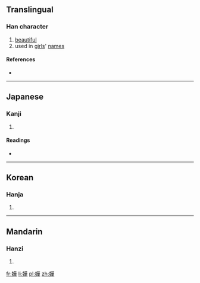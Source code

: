 ==Translingual==

===Han character===
{{Han char|rn=38|rad=女|as=12|sn=15|four=4445<sub>4</sub>|canj=女廿一十 (VTMJ)|ids=⿰[[女]][[華]]}}

# [[beautiful]]
# used in [[girl]]s' [[name]]s

====References====
* {{Han ref|kx=0271.220|dkj=06730|dj=0539.150|hdz=21079.060|uh=5B05|ud=23301|bh=E55F|bd=58719}}

----

==Japanese==

===Kanji===
{{ja-kanji|grade=|rs=女12}}

# {{defn|lang=ja|sort=女12}}

====Readings====
* {{ja-readings|on=[[くわ]] (kuwa), [[げ]] (ge)|kun=}}

----

==Korean==

===Hanja===
{{ko-hanja|hangeul=화|rv=hwa|mr=hwa}}

# {{defn|lang=ko|sort=女12}}

----

==Mandarin==

===Hanzi===
{{cmn-hanzi|pin=[[huá]] ([[hua2]])|wg=hua<sup>2</sup>}}

# {{defn|lang=cmn|sort=女12}}

[[fr:嬅]]
[[li:嬅]]
[[pl:嬅]]
[[zh:嬅]]